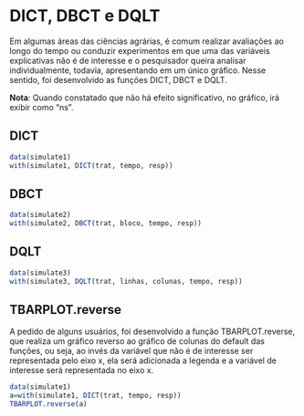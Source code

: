 # DICT, DBCT e DQLT

Em algumas áreas das ciências agrárias, é comum realizar avaliações ao longo do tempo ou conduzir experimentos em que uma das variáveis explicativas não é de interesse e o pesquisador queira analisar individualmente, todavia, apresentando em um único gráfico. Nesse sentido, foi desenvolvido as funções DICT, DBCT e DQLT.

**Nota**: Quando constatado que não há efeito significativo, no gráfico, irá exibir como "ns".

## DICT

```r
data(simulate1)
with(simulate1, DICT(trat, tempo, resp))
```

## DBCT

```r
data(simulate2)
with(simulate2, DBCT(trat, bloco, tempo, resp))
```

## DQLT

```r
data(simulate3)
with(simulate3, DQLT(trat, linhas, colunas, tempo, resp))
```

## TBARPLOT.reverse

A pedido de alguns usuários, foi desenvolvido a função TBARPLOT.reverse, que realiza um gráfico reverso ao gráfico de colunas do default das funções, ou seja, ao invés da variável que não é de interesse ser representada pelo eixo x, ela será adicionada a legenda e a variável de interesse será representada no eixo x.

```r
data(simulate1)
a=with(simulate1, DICT(trat, tempo, resp))
TBARPLOT.reverse(a)
```

